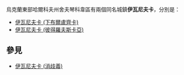 烏克蘭東部哈爾科夫州舍夫琴科韋區有兩個同名城鎮'''伊瓦尼夫卡'''，分別是：
* [[伊瓦尼夫卡_(下布爾盧齊卡)|伊瓦尼夫卡 (下布爾盧齊卡)]]
* [[伊瓦尼夫卡_(彼得羅夫斯卡亞)|伊瓦尼夫卡 (彼得羅夫斯卡亞)]]

== 參見 ==
* [[伊瓦尼夫卡_(消歧義)|伊瓦尼夫卡 (消歧義)]]

{{消歧義|Cat=五字地名消歧義}}